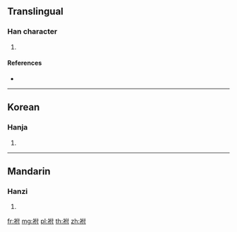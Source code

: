 {{character info/new}}
==Translingual==

===Han character===
{{Han char|rn=145|rad=衣|as=05|sn=11|four=|canj=LODI}}

# {{defn|Han|sort=衣05}}

====References====
* {{Han ref|kx=1114.270|dkj=34202|dj=1580.120|hdz=53083.090|uh=889D|ud=34973}}

----

==Korean==

===Hanja===
{{ko-hanja|hangeul=부|eumhun=|rv=bu|mr=pu|y=pu}}

# {{defn|lang=ko|sort=衣05}}

----

==Mandarin==

===Hanzi===
{{cmn-hanzi|pin=[[fán]] ([[fan2]]), [[fù]] ([[fu4]])|wg=fan<sup>2</sup>, fu<sup>4</sup>}}

# {{defn|lang=cmn|sort=衣05}}

[[fr:袝]]
[[mg:袝]]
[[pl:袝]]
[[th:袝]]
[[zh:袝]]